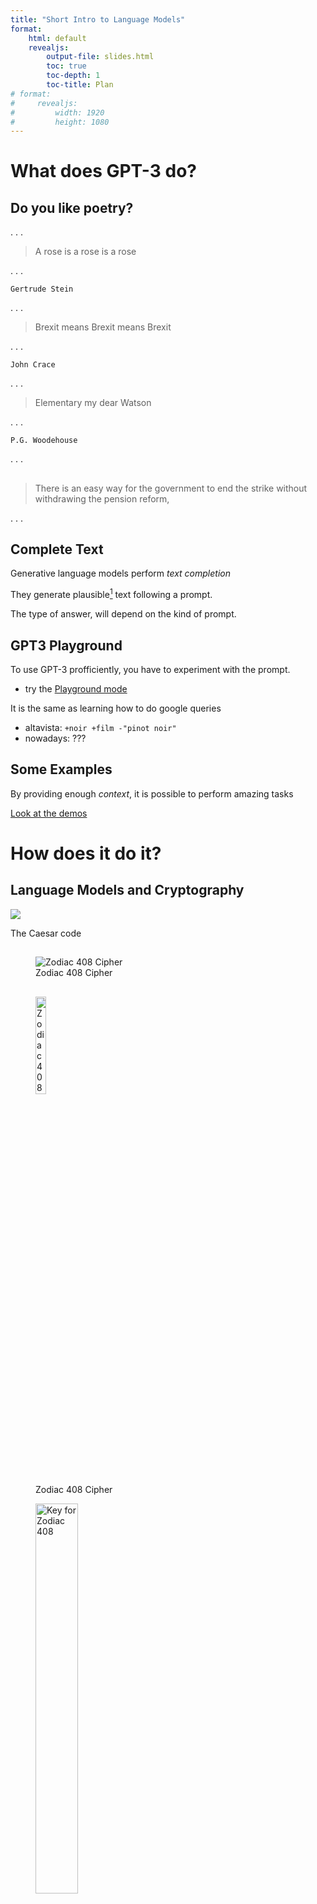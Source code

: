 ```yaml
---
title: "Short Intro to Language Models"
format:
    html: default
    revealjs:
        output-file: slides.html
        toc: true
        toc-depth: 1
        toc-title: Plan
# format:
#     revealjs:
#         width: 1920
#         height: 1080
---
```


# What does GPT-3 do?

##  Do you like poetry?

. . .

> A rose is a rose is [a rose]{.fragment}

. . .

    Gertrude Stein

. . .

> Brexit means Brexit means [Brexit]{.fragment}

. . .

    John Crace

. . .

> Elementary my dear [Watson]{.fragment}

. . .

    P.G. Woodehouse

. . .

##

> There is an easy way for the government to end the strike without withdrawing the pension reform, 

. . .


## Complete Text

Generative language models perform *text completion*

They generate plausible[^plausible] text following a prompt.

The type of answer, will depend on the kind of prompt.

[^plausible]: here, plausible, means that it is more likely to be a correct text written by a human, rather than otherwise

## GPT3 Playground

To use GPT-3 profficiently, you have to experiment with the prompt.

- try the [Playground mode](https://platform.openai.com/playground)

It is the same as learning how to do google queries

- altavista: `+noir +film -"pinot noir"`
- nowadays: ???

## Some Examples

By providing enough *context*, it is possible to perform amazing tasks

[Look at the demos](https://gpt3demo.com/)

# How does it do it?

## Language Models and Cryptography

![](assets/code-secret.webp)

The Caesar code

## {auto-animate="true"}

![Zodiac 408 Cipher](assets/zodiac_408.png)


## {auto-animate="true"}


::: {#fig-elephants layout-ncol=2}

![Zodiac 408 Cipher](assets/zodiac_408.png){width=20%}

![Key for Zodiac 408](assets/408_solution.jpg){width=40%}

Solved in a week by Bettye and Donald Harden using frequency tables.

:::


##

Later in 2001, in a prison, somewhere in California 

![](assets/prison.png)

. . .

Solved by Stanford's [Persi Diaconis](https://math.uchicago.edu/~shmuel/Network-course-readings/MCMCRev.pdf
) and his students using Monte Carlo Markov Chains

## Monte Carlo Markov Chains


Take a letter $x_n$, what is the probability of the next letter being $x_{n+1}$?

$$\pi_{X,Y} = P(x_{n+1}=Y, x_{n}=X)$$

for $X=\{a, b, .... , z\} , Y=\{a,b,c, ... z\}$

The language model can be trained using dataset of english language.

And used to determine whether a given cipher-key is consistent with english language.

It yields a very efficient algorithm to decode any caesar code (with very small sample)

## MCMC to generate text

MCMCs can also be used to generate text:

- take initial prompt: `I think therefore I`
    - last letter is `I`
    - most plausible character afterwards is ` `
    - most plausible character afterwards is `I`
- Result: `I think therefore I I I I I I`

Not good but promising (🤷)

##  MCMC to generate text


Going further

- augment memory
    - `fore I`> ???
- change basic unit (use phonems or words)

An example using [MCMC](https://towardsdatascience.com/text-generation-with-markov-chains-an-introduction-to-using-markovify-742e6680dc33)

- using words and 3 states
```He ha ‘s kill’d me Mother , Run away I pray you Oh this is Counter you false Danish Dogges .```

## Big MCMC

Can we augment memory?

- if you want to compute the most frequent letter (among `26`) after `50` letters, you need to take into account `5.6061847e+70` combinations !
    - impossible to store, let alone do the training

- but some combinations are useless:
    - `wjai dfni`
    - `Despite the constant negative press covfefe` [🤔]{.fragment}


## Reccurrent Neural Networks


::: columns

::: {.column width=30%}

![](assets/glowing_nn.png)

:::
::: {.column width=60%}

![Recurrent Neural Network](assets/Recurrent_neural_network_unfold.svg.png)

:::
:::

Neural networks make it possible to increase the state-space to represent

$$\forall X, P(x_n=X| x_{n-1}, ..., x_{n-k})$$

they reduce endogenously the dimensionality.


## Recurrent Neural Networks

In 2015


<iframe width="780" height="500" src="http://karpathy.github.io/2015/05/21/rnn-effectiveness/" title="The unreasonable Effectiveness of Recurrent Neural Networks"></iframe>

- __Neural Network__ reduce dimensionality of data discovering structure


## Long Short Term Memory

![](assets/Long_Short-Term_Memory.svg)

- 2000->2019 : Emergence of Long Short Term Memory models
    - speech recognition
    
    - LSTM behind "Google Translate", "Alexa", ...

## The Latest: Transformer

::: columns

:::: column

1. Position Encodings
    - model is not sequential anymore
    - tries to learn sequence
2. Attention
3. Self-Attention

::::

:::: column

![](assets/transformers.png)

::::

:::

Explanations [here](https://towardsdatascience.com/transformers-141e32e69591) or [here](https://blogs.nvidia.com/blog/2022/03/25/what-is-a-transformer-model/)

## Quick summary

- Language models
    - frequency tables
    - monte carlo markov chains
    - long-short-term memory (>2000)
    - transformers (>2018)

. . .

- Since 2010 main breakthrough came through the development of deep-learning techniques (software/hardware)
- Recently, *models*/algorithms have improved tremendously


## GPT3 {.smaller}

Generative Pre-trained Transformer

- GPT1 (1018)
    - 0.1 billion parameters
    - had to be fine-tuned to a particular problem
    - transfer learning (few shots learning)
- GPT2:
    - multitask
    - no mandatory fine tuning
- GPT3: 
    - bigger: 175 billions parameters
- [GPT4](https://openai.com/research/gpt-4): 
    - even bigger: 1000 billions parameters
    - on your harddrive: 1Tb

## Corpus

::: columns

:::: column

GPT 3 was trained on

- CommonCrawl
- WebText
- Wikipedia
- many books

45 TB of data

- cured into ???

Dataset (mostly) ends in 2021.

::::

:::: column

![](assets/matrix.gif)

::::

:::

## Chat GPT

It is trivial to make a chatbot using GPT3.

[ChatGPT](https://openai.com/blog/chatgpt) is an interface on top of GPT3.5 (now GPT4) plus some fine-tuning.

- it keeps the context
- has a consistent "personality"


## The Relation between GPT-3 and ChatGPT

Technical paper is not out, but we know the following:

- it is *fine-tuned* by interacting with [humans](https://time.com/6247678/openai-chatgpt-kenya-workers/)
- it uses *reinforcement learning* to optimize learning
- now based on GPT4

Improvment goals:

- better alignment
- less making up of facts


# How can we use GPT3

## Generate Text

::: columns

:::: column

Would you use GPT3 to:

::::: incremental
- write a paper?
- quickly respond to an email
- write the boring details of a paper
- get some ideas?
- help you structure a talk?
:::::

There are several concerns...

::::

:::: column

![](assets/evil.jpg)

:::: 

:::

## The quality of the generated text

::: incremental
- GPT-3 has the tendancy to *hallucinate* facts.

    - like kids who don't distinguish facts and play

- This is being worked on:

    - GPT4: *Can you teach old dogs new tricks?* [yes 🐕]{.fragment}

- Still a problem for research

- Possibly solved by mixing AI and traditional computing
:::

## Ethical Concerns

We must avoid at all cost *plagiarism* and credit our sources.

We need personal ethics:

- give sources
- mention use of GPT3 we we use it

## Replace Many NLP Algorithms

Beyond generating text, most Natural Language Processing tasks can be now done with GPT-3:

- Named entity recognition
- Classification
    - sentiment analysis
    - multimodel sentiment analysis
- Entity linking
- Summarization
- Many [more](https://platform.openai.com/examples)

## Named Entity recognition

Prompt:[^cf]

```
[Text]: Helena Smith founded Core.ai 2 years ago. She is now the CEO and CTO of the company and is building a team of highly skilled developers in machine learning and natural language processing.
[Position]: CEO and CTO
###
[Text]: Tech Robotics is a robot automation company specialized in AI driven robotization. Its Chief Technology Officer, Max Smith, says a new wave of improvements should be expected for next year.
[Position]: Chief Technology Officer
###
[Text]: François is a Go developer. He mostly works as a freelancer but is open to any kind of job offering!
[Position]: Go developer
###
[Text]: Maxime is a data scientist at Auto Dataset, and he's been working there for 1 year.
[Position]:
```
. . .

```Response: Data Scientist```

[^cf]: https://towardsdatascience.com/advanced-ner-with-gpt-3-and-gpt-j-ce43dc6cdb9c


## Fine-tuning (1)

- To get better result, or to proceed larger amounts of data, pretrain the model

```{{python}}
model.train("""
"[Text]: Helena Smith founded Core.ai 2 years ago. She is now the CEO and CTO of the company and is building a team of highly skilled developers in machine learning and natural language processing.
[Position]: CEO and CTO
""")
```

```{{python}}
model.train("""
[Text]: Tech Robotics is a robot automation company specialized in AI driven robotization. Its Chief Technology Officer, Max Smith, says a new wave of improvements should be expected for next year.
[Position]: Chief Technology Officer
""")
```

## Fine-tuning (2)

- Query the model:
```{{python}}
model.eval("""
[Text]: Maxime is a data scientist at Auto Dataset, and he's been working there for 1 year.
[Position]:
""")
```

...

```
[Text]: Maxime is a data scientist at Auto Dataset, and he's been working there for 1 year.
[Position]: Data Scientist```
```

## Sentiment Analysis

Zero-shot learning:

```
Decide whether a Tweet's sentiment is positive, neutral, or negative.

Tweet: "I loved the new Batman movie!"
Sentiment:
```

Output: ```Positive```

# Conclusion

## Are we on the way to General Artificial Intelligence?

![A Benevolent General Purpose Artificial Intelligence. Dall-E-2](assets/benevolent_ai.jpg)

. . .

My two cents:

. . .

- artificial intelligence is already there (we are fooling ourselves...)
- are we ready for artificial humanity?
